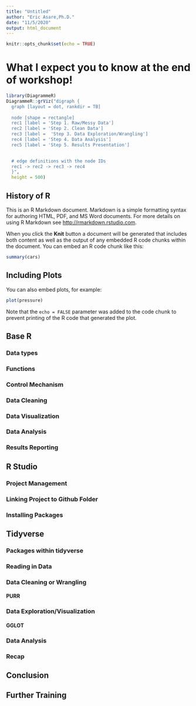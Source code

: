 ```yaml
---
title: "Untitled"
author: "Eric Asare,Ph.D."
date: "11/5/2020"
output: html_document
---
```


```r
knitr::opts_chunk$set(echo = TRUE)
```
# What I expect you to know at the end of workshop!
```r
library(DiagrammeR)
DiagrammeR::grViz("digraph {
  graph [layout = dot, rankdir = TB]
  
  node [shape = rectangle]        
  rec1 [label = 'Step 1. Raw/Messy Data']
  rec2 [label = 'Step 2. Clean Data']
  rec3 [label =  'Step 3. Data Exploration/Wrangling']
  rec4 [label = 'Step 4. Data Analysis']
  rec5 [label = 'Step 5. Results Presentation']

  
  # edge definitions with the node IDs
  rec1 -> rec2 -> rec3 -> rec4
  }", 
  height = 500)
```

## History of R

This is an R Markdown document. Markdown is a simple formatting syntax for authoring HTML, PDF, and MS Word documents. For more details on using R Markdown see <http://rmarkdown.rstudio.com>.

When you click the **Knit** button a document will be generated that includes both content as well as the output of any embedded R code chunks within the document. You can embed an R code chunk like this:

```r
summary(cars)
```

## Including Plots

You can also embed plots, for example:

```r
plot(pressure)
```

Note that the `echo = FALSE` parameter was added to the code chunk to prevent printing of the R code that generated the plot.

## Base R

### Data types

### Functions

### Control Mechanism

### Data Cleaning

### Data Visualization


### Data Analysis


### Results Reporting

## R Studio

### Project Management

### Linking Project to Github Folder

### Installing Packages

## Tidyverse

### Packages within tidyverse



### Reading in Data



### Data Cleaning or Wrangling

#### PURR


### Data Exploration/Visualization


#### GGLOT


### Data Analysis



### Recap



## Conclusion



## Further Training
